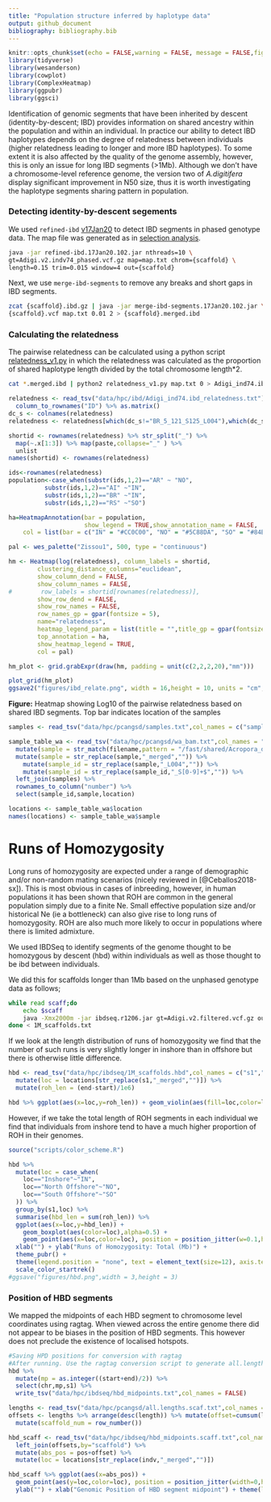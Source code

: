 ```yaml
---
title: "Population structure inferred by haplotype data"
output: github_document
bibliography: bibliography.bib
---
```


```r
knitr::opts_chunk$set(echo = FALSE,warning = FALSE, message = FALSE,fig.retina = 2)
library(tidyverse)
library(wesanderson)
library(cowplot)
library(ComplexHeatmap)
library(ggpubr)
library(ggsci)
```

Identification of genomic segments that have been inherited by descent (identity-by-descent; IBD) provides information on shared ancestry within the population and within an individual. In practice our ability to detect IBD haplotypes depends on the degree of relatedness between individuals (higher relatedness leading to longer and more IBD haplotypes).  To some extent it is also affected by the quality of the genome assembly, however, this is only an issue for long IBD segments (>1Mb). Although we don't have a chromosome-level reference genome, the version two of *A.digitifera* display significant improvement in N50 size, thus it is worth investigating the haplotype segments sharing pattern in population.

### Detecting identity-by-descent segements
We used `refined-ibd` [v17Jan20](https://faculty.washington.edu/browning/refined-ibd.html) to detect IBD segments in phased genotype data. The map file was generated as in [selection analysis](06.selection_analysis.md).

```bash
java -jar refined-ibd.17Jan20.102.jar nthreads=10 \
gt=Adigi.v2.indv74_phased.vcf.gz map=map.txt chrom={scaffold} \
length=0.15 trim=0.015 window=4 out={scaffold}
```

Next, we use `merge-ibd-segments` to remove any breaks and short gaps in IBD segments.
```bash
zcat {scaffold}.ibd.gz | java -jar merge-ibd-segments.17Jan20.102.jar \
{scaffold}.vcf map.txt 0.01 2 > {scaffold}.merged.ibd
```
### Calculating the relatedness
The pairwise relatedness can be calculated using a python script [relatedness_v1.py](http://faculty.washington.edu/sguy/ibd_relatedness.html) in which the relatedness was calculated as the proportion of shared haplotype length divided by the total chromosome length*2.
```bash
cat *.merged.ibd | python2 relatedness_v1.py map.txt 0 > Adigi_ind74.ibd_relatedness.txt
```

```r
relatedness <- read_tsv("data/hpc/ibd/Adigi_ind74.ibd_relatedness.txt") %>% 
  column_to_rownames("ID") %>% as.matrix()
dc_s <- colnames(relatedness)
relatedness <- relatedness[which(dc_s!="BR_5_121_S125_L004"),which(dc_s!="BR_5_121_S125_L004")]

shortid <- rownames(relatedness) %>% str_split("_") %>% 
  map(~.x[1:3]) %>% map(paste,collapse="_" ) %>% 
  unlist
names(shortid) <- rownames(relatedness)

ids<-rownames(relatedness) 
population<-case_when(substr(ids,1,2)=="AR" ~ "NO",
          substr(ids,1,2)=="AI" ~"IN",
          substr(ids,1,2)=="BR" ~"IN",
          substr(ids,1,2)=="RS" ~"SO")

ha=HeatmapAnnotation(bar = population,
                     show_legend = TRUE,show_annotation_name = FALSE,
    col = list(bar = c("IN" = "#CC0C00", "NO" = "#5C88DA", "SO" = "#84BD00")))

pal <- wes_palette("Zissou1", 500, type = "continuous")

hm <- Heatmap(log(relatedness), column_labels = shortid,
        clustering_distance_columns="euclidean",
        show_column_dend = FALSE,
        show_column_names = FALSE,
#        row_labels = shortid[rownames(relatedness)],
        show_row_dend = FALSE,
        show_row_names = FALSE,
        row_names_gp = gpar(fontsize = 5),
        name="relatedness",
        heatmap_legend_param = list(title = "",title_gp = gpar(fontsize = 8)),
        top_annotation = ha,
        show_heatmap_legend = TRUE,
        col = pal)

hm_plot <- grid.grabExpr(draw(hm, padding = unit(c(2,2,2,20),"mm")))

plot_grid(hm_plot)
ggsave2("figures/ibd_relate.png", width = 16,height = 10, units = "cm", dpi = 300)
```

**Figure:** Heatmap showing Log10 of the pairwise relatedness based on shared IBD segments. Top bar indicates location of the samples


```r
samples <- read_tsv("data/hpc/pcangsd/samples.txt",col_names = c("sample_id","location","mapping_rate","mean_mapping_depth","genome_cov"))

sample_table_wa <- read_tsv("data/hpc/pcangsd/wa_bam.txt",col_names = "filename") %>%
  mutate(sample = str_match(filename,pattern = "/fast/shared/Acropora_digitifera_wgs_bamfile/WA/(.*)_aligned")[,2]) %>% 
  mutate(sample = str_replace(sample,"_merged","")) %>% 
    mutate(sample_id = str_replace(sample,"_L004","")) %>% 
    mutate(sample_id = str_replace(sample_id,"_S[0-9]+$","")) %>% 
  left_join(samples) %>% 
  rownames_to_column("number") %>% 
  select(sample_id,sample,location)

locations <- sample_table_wa$location
names(locations) <- sample_table_wa$sample

```

# Runs of Homozygosity

Long runs of homozygosity are expected under a range of demographic and/or non-random mating scenarios (nicely reviewed in [@Ceballos2018-sx]).  This is most obvious in cases of inbreeding, however, in human populations it has been shown that ROH are common in the general population simply due to a finite Ne.  Small effective population size and/or historical Ne (ie a bottleneck) can also give rise to long runs of homozygosity. ROH are also much more likely to occur in populations where there is limited admixture. 

We used IBDSeq to identify segments of the genome thought to be homozygous by descent (hbd) within individuals as well as those thought to be ibd between individuals. 

We did this for scaffolds longer than 1Mb based on the unphased genotype data as follows;
```bash
while read scaff;do
	echo $scaff
	java -Xmx2000m -jar ibdseq.r1206.jar gt=Adigi.v2.filtered.vcf.gz out=${scaff} nthreads=4 chrom=${scaff}
done < 1M_scaffolds.txt
```

If we look at the length distribution of runs of homozygosity we find that the number of such runs is very slightly longer in inshore than in offshore but there is otherwise little difference. 

```r
hbd <- read_tsv("data/hpc/ibdseq/1M_scaffolds.hbd",col_names = c("s1","h1","s2","h2","chr","start","end","LOD")) %>% 
  mutate(loc = locations[str_replace(s1,"_merged","")]) %>% 
  mutate(roh_len = (end-start)/1e6)

hbd %>% ggplot(aes(x=loc,y=roh_len)) + geom_violin(aes(fill=loc,color=loc)) + scale_fill_startrek() + scale_color_startrek()
```

However, if we take the total length of ROH segments in each individual we find that individuals from inshore tend to have a much higher proportion of ROH in their genomes. 

```r
source("scripts/color_scheme.R")

hbd %>% 
  mutate(loc = case_when(
    loc=="Inshore"~"IN",
    loc=="North Offshore"~"NO",
    loc=="South Offshore"~"SO"
  )) %>% 
  group_by(s1,loc) %>% 
  summarise(hbd_len = sum(roh_len)) %>% 
  ggplot(aes(x=loc,y=hbd_len)) + 
    geom_boxplot(aes(color=loc),alpha=0.5) +
    geom_point(aes(x=loc,color=loc), position = position_jitter(w=0.1,h=0)) + 
  xlab("") + ylab("Runs of Homozygosity: Total (Mb)") +
  theme_pubr() +
  theme(legend.position = "none", text = element_text(size=12), axis.text.x = element_text(size=12)) +
  scale_color_startrek()
#ggsave("figures/hbd.png",width = 3,height = 3)
```

### Position of HBD segments

We mapped the midpoints of each HBD segment to chromosome level coordinates using ragtag.  When viewed across the entire genome there did not appear to be biases in the position of HBD segments.  This however does not preclude the existence of localised hotspots.

```r
#Saving HPD positions for conversion with ragtag 
#After running. Use the ragtag conversion script to generate all.lengths.scaf.txt (used in next code block)
hbd %>% 
  mutate(mp = as.integer((start+end)/2)) %>% 
  select(chr,mp,s1) %>% 
  write_tsv("data/hpc/ibdseq/hbd_midpoints.txt",col_names = FALSE)
```

```r
lengths <- read_tsv("data/hpc/pcangsd/all.lengths.scaf.txt",col_names = c("scaffold","length"))
offsets <- lengths %>% arrange(desc(length)) %>% mutate(offset=cumsum(length)-length) %>% 
  mutate(scaffold_num = row_number())

hbd_scaff <- read_tsv("data/hpc/ibdseq/hbd_midpoints.scaff.txt",col_names = c("scaffold","pos","indv")) %>% 
  left_join(offsets,by="scaffold") %>% 
  mutate(abs_pos = pos+offset) %>% 
  mutate(loc = locations[str_replace(indv,"_merged","")])

hbd_scaff %>% ggplot(aes(x=abs_pos)) + 
  geom_point(aes(y=loc,color=loc), position = position_jitter(width=0,height = 0.4),size=0.2) +
  ylab("") + xlab("Genomic Position of HBD segment midpoint") + theme(legend.title = element_blank())+ scale_color_startrek()
```



